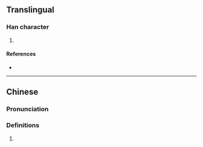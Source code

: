 {{character info/new}}
==Translingual==

===Han character===
{{Han char|rn=85|rad=水|as=18|sn=21|four=34111|canj=ETST|ids=⿰氵藍}}

# {{defn|Han|sort=水18}}

====References====
* {{Han ref|kx=0662.200|dkj=18744|dj=1071.210|hdz=31791.120|uh=7046|ud=28742|bh=F5D9|bd=62937}}

----

==Chinese==
{{zh-forms}}

===Pronunciation===
{{zh-pron
|m=lán
|c=laam4
|cat=
}}

===Definitions===
{{zh-hanzi}}

# {{rfdef|zh}}